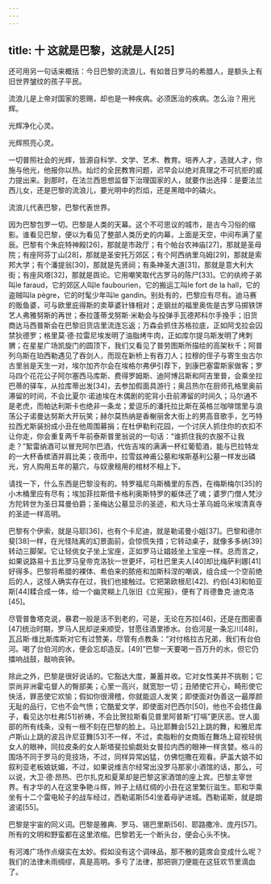 ```yaml
---
---
---
```

title: 十 这就是巴黎，这就是人[25]
---




还可用另一句话来概括：今日巴黎的流浪儿，有如昔日罗马的希腊人，是额头上有旧世界皱纹的孩子平民。

流浪儿是上帝对国家的恩赐，却也是一种疾病。必须医治的疾病。怎么治？用光辉。

光辉净化心灵。

光辉照亮心灵。

一切普照社会的光辉，皆源自科学、文学、艺术、教育。培养人才，造就人才，你施与他光，他报你以热。灿烂的全民教育问题，迟早会以绝对真理之不可抗拒的威力提出来。到那时，在法兰西思想监督下治理国家的人，就要作出选择：是要法兰西儿女，还是巴黎的流浪儿，要光明中的烈焰，还是黑暗中的磷火。

流浪儿代表巴黎，巴黎代表世界。

因为巴黎包罗一切。巴黎是人类的天幕。这个不可思议的城市，是古今习俗的缩影。谁看见巴黎，便以为看见了整部人类历史的内幕，上面是天空，中间布满了星辰。巴黎有个朱庇特神殿[26]，那就是市政厅；有个帕台农神庙[27]，那就是圣母院；有座阿芬丁山[28]，那就是圣安托万郊区；有个阿西纳里乌姆[29]，那就是索邦大学；有个潘提翁[30]，那就是先贤祠；有条神圣大道[31]，那就是意大利大街；有座风塔[32]，那就是舆论。它用嘲笑取代古罗马的陈尸[33]。它的纨绔子弟叫le faraud，它的郊区人叫le faubourien，它的搬运工叫le fort de la hall，它的盗贼叫la pègre，它的时髦少年叫le gandin。别处有的，巴黎应有尽有。迪马赛的贩鱼婆，可与欧里庇得斯的卖草婆针锋相对；走钢丝的福里奥佐是古罗马掷铁饼艺人弗雅努斯的再世；泰拉蓬蒂戈努斯·米勒会与投弹手瓦德邦科尔手挽手；旧货商达马西普斯会在巴黎旧货店里流连忘返；万森会抓住苏格拉底，正如阿戈拉会囚禁狄德罗；格里莫·德·拉雷尼埃发明了油脂烤牛肉，正如库尔提乌斯发明了烤刺猬；在星星广场凯旋门的圆顶下，我们又看见了普劳图斯所描绘的高架秋千；阿普列乌斯在珀西勒遇见了吞剑人，而现在新桥上有吞刀人；拉穆的侄子与寄生虫古尔古里翁是天生一对，埃尔加齐尔会在埃格尔弗伊引荐下，到康巴塞雷斯家做客；罗马四个花花公子阿尔塞西马库斯、费得罗姆斯、迪阿博吕斯和阿吉里普，会乘坐拉巴蒂的驿车，从拉库蒂出发[34]，去参加假面具游行；奥吕热尔在厨师孔格里奥前滞留的时间，不会比夏尔·诺迪埃在木偶剧的驼背小丑前滞留的时间久；马尔通不是老虎，而帕达利斯卡也绝非一条龙；爱逗乐的潘托拉比斯在英格兰咖啡馆里与浪荡公子诺曼达努斯大开玩笑；赫尔莫热纳是香榭丽舍大街上的男高音歌手，乞丐特拉西尤斯装扮成小丑在他周围募捐；在杜伊勒利花园，一个讨厌人抓住你的衣扣不让你走，你会重复两千年前泰斯普里翁说的一句话：“谁抓住我的衣服不让我走？”絮雷纳酒可以冒充阿尔巴酒，代佐吉埃的满满一杯红葡萄酒，能与巴拉特龙的一大杯香槟酒并肩比美；夜雨中，拉雪兹神甫公墓和埃斯基利公墓一样发出磷光，穷人购用五年的墓穴，与奴隶租用的棺材不相上下。

请找一下，什么东西是巴黎没有的。特罗福尼乌斯桶里的东西，在梅斯梅尔[35]的小木桶里应有尽有；埃加菲拉斯借卡格利奥斯特罗的躯体还了魂；婆罗门僧人梵沙方陀转世为圣日耳曼伯爵；圣梅达公墓显示的圣迹，和大马士革乌姆乌米埃清真寺的圣迹一样高明。

巴黎有个伊索，就是马耶[36]，也有个卡尼迪，就是勒诺曼小姐[37]。巴黎和德尔斐[38]一样，在光怪陆离的幻景面前，会惊慌失措；它转动桌子，就像多多纳[39]转动三脚架。它让轻佻女子坐上宝座，正如罗马让娼妓坐上宝座一样。总而言之，如果说路易十五比罗马皇帝克洛狄一世更坏，可杜巴里夫人[40]却比梅萨利娜[41]好得多。巴黎将希腊的裸体、希伯来的脓疮和加斯科涅的嘲讽，组合成一个空前绝后的人，这怪人确实存在过，我们也接触过。它把第欧根尼[42]、约伯[43]和帕亚斯[44]糅合成一体，给一个幽灵糊上几张旧《立宪报》，便有了肖德鲁克·迪克洛[45]。

尽管普鲁塔克说，暴君一般是活不到老的，可是，无论在苏拉[46]，还是在图密善[47]统治时期，罗马人民却逆来顺受，甘愿往酒里掺水。台伯河是一条忘川[48]，瓦吕斯·维比斯库斯对它有过赞美，尽管有点教条：“对付格拉古兄弟，我们有台伯河。喝了台伯河的水，便会忘却造反。[49]”巴黎一天要喝一百万升的水，但它仍擂响战鼓，敲响丧钟。

除此之外，巴黎是很好说话的。它豁达大度，兼蓄并收。它对女性美并不挑剔；它崇尚非洲霍屯督人的臀部美；心里一高兴，就宽恕一切；丑陋使它开心，畸形使它快活，罪恶使它欢愉；假如你很滑稽，你就能逗人发笑；即使面对伪善这一最厚颜无耻的品行，它也不会气愤；它酷爱文学，即使面对巴西尔[50]，他也不会捂住鼻子，看见达尔杜弗[51]祈祷，不会比贺拉斯看见普里阿普斯“打嗝”更厌恶。世人面部的所有线条，没有一根不刻在巴黎的脸上。马比耶舞会[52]上跳的舞，和雅尼库卢斯山上跳的波吕许尼亚舞[53]不一样，不过，卖脂粉的女商贩在舞场上窥视轻佻女人的眼神，同拉皮条的女人斯塔斐拉偷觑处女普拉内西的眼神一样贪婪。格斗的围场不同于罗马的竞技场，不过，同样异常凶猛，仿佛恺撒在观看。萨盖大娘不如叙利亚老板娘妩媚，不过，如果说维吉尔经常出没罗马那家小酒馆的话，那么，可以说，大卫·德·昂热、巴尔扎克和夏莱却是巴黎这家酒馆的座上宾。巴黎主宰世界。有才华的人在这里争艳斗辉，辫子上结红绸的小丑在这里繁衍滋生。耶和华乘坐有十二个雷电轮子的战车经过，西勒诺斯[54]坐着母驴进城。西勒诺斯，就是朗波诺[55]。

巴黎是宇宙的同义词。巴黎是雅典、罗马、锡巴里斯[56]、耶路撒冷、庞丹[57]。所有的文明和野蛮都在这里浓缩。巴黎若无一个断头台，便会心头不快。

有河滩广场作点缀实在太妙。假如没有这个调味品，那不散的筵席会变成什么呢？我们的法律未雨绸缪，真是高明。多亏了法律，那把铡刀便能在这狂欢节里滴血了。